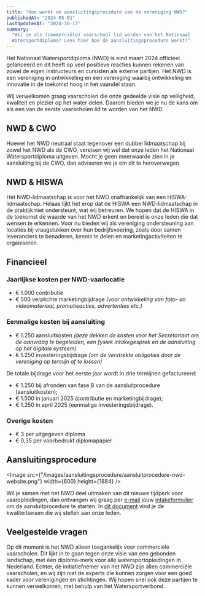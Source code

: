```yaml
---
title: "Hoe werkt de aansluitingsprocedure van de vereniging NWD?"
publishedAt: "2024-05-01"
lastUpdatedAt: "2024-10-17"
summary:
  "Wil je als (commerciële) vaarschool lid worden van het Nationaal
  Watersportdiploma? Lees hier hoe de aansluitingsprocedure werkt!"
---
```


Het Nationaal Watersportdiploma (NWD) is eind maart 2024 officieel gelanceerd en
dit heeft op veel positieve reacties kunnen rekenen van zowel de eigen
instructeurs en cursisten als externe partijen. Het NWD is een vereniging in
ontwikkeling en een vereniging waarbij ontwikkeling en innovatie in de toekomst
hoog in het vaandel staan.

Wij verwelkomen graag vaarscholen die onze gedeelde visie op veiligheid,
kwaliteit en plezier op het water delen. Daarom bieden we je nu de kans om als
een van de eerste vaarscholen lid te worden van het NWD.

## NWD & CWO

Hoewel het NWD neutraal staat tegenover een dubbel lidmaatschap bij zowel het
NWD als de CWO, vereisen wij wel dat onze leden het Nationaal Watersportdiploma
uitgeven. Mocht je geen meerwaarde zien in je aansluiting bij de CWO, dan
adviseren we je om dit te heroverwegen.

## NWD & HISWA

Het NWD-lidmaatschap is voor het NWD onafhankelijk van een HISWA-lidmaatschap.
Helaas lijkt het erop dat de HISWA een NWD-lidmaatschap in de praktijk niet
ondersteunt, wat wij betreuren. We hopen dat de HISWA in de toekomst de waarde
van het NWD erkent en bereid is onze leden die dat wensen te erkennen. Voor nu
bieden wij als vereniging ondersteuning aan locaties bij vraagstukken over hun
bedrijfsvoering, zoals door samen leveranciers te benaderen, kennis te delen en
marketingactiviteiten te organiseren.

## Financieel

### Jaarlijkse kosten per NWD-vaarlocatie

- € 1.000 contributie
- € 500 verplichte marketingbijdrage _(voor ontwikkeling van foto- en
  videomateriaal, promotieacties, advertenties etc.)_

### Eenmalige kosten bij aansluiting

- € 1.250 aansluitkosten _(deze dekken de kosten voor het Secretariaat om de
  aanvraag te begeleiden, een fysiek intakegesprek en de aansluiting op het
  digitale systeem)_
- € 1.250 investeringsbijdrage _(om de verstrekte obligaties door de vereniging
  op termijn af te lossen)_

De totale bijdrage voor het eerste jaar wordt in drie termijnen gefactureerd:

- € 1.250 bij afronden van fase B van de aansluitprocedure (aansluitkosten);
- € 1.500 in januari 2025 (contributie en marketingbijdrage);
- € 1.250 in april 2025 (eenmalige investeringsbijdrage).

### Overige kosten

- € 3 per uitgegeven diploma
- € 0,35 per voorbedrukt diplomapapier

## Aansluitingsprocedure

<Image
  src={"/images/aansluitingsprocedure/aansluitprocedure-nwd-website.png"}
  width={600}
  height={1884}
/>

Wil je samen met het NWD deel uitmaken van dit nieuwe tijdperk voor
vaaropleidingen, dan ontvangen wij graag per [e-mail](/contact) jouw
[intakeformulier](https://service.nwd.nl/storage/v1/object/public/assets/general/Intakeformulier%20NWD%20lidmaatschap%20.pdf)
om de aansluitprocedure te starten. In
[dit document](https://service.nwd.nl/storage/v1/object/public/assets/general/NWD%20vereisten%20bijlage%20template%202.pdf)
vind je de kwaliteitseisen die wij stellen aan onze leden.

## Veelgestelde vragen

<dl className="divide-y divide-slate-900/10 rounded-lg border border-slate-900/10">
  <Faq question="Kan ik als vereniging, stichting of scouting ook lid worden?">
    Op dit moment is het NWD alleen toegankelijk voor commerciële vaarscholen.
    Dit lijkt in te gaan tegen onze visie van een gebonden landschap, met één
    diploma-merk voor alle watersportopleidingen in Nederland. Echter, de
    initiatiefnemer van het NWD zijn allen commerciële vaarscholen, en wij zijn
    niet de experts die kunnen zorgen voor een goed kader voor verenigingen en
    stichtingen. Wij hopen snel ook deze partijen te kunnen verwelkomen, met
    behulp van het Watersportverbond.
  </Faq>
</dl>
